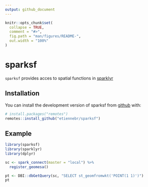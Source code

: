 ```yaml
---
output: github_document
---
```


<!-- README.md is generated from README.Rmd. Please edit that file -->

```r
knitr::opts_chunk$set(
  collapse = TRUE,
  comment = "#>",
  fig.path = "man/figures/README-",
  out.width = "100%"
)
```
# sparksf

`sparksf` provides acces to spatial functions in [sparklyr](https://github.com/rstudio/sparklyr)

## Installation

You can install the development version of sparksf from [github](https://github.com/etiennebr/sparksf) with:

``` r
# install.packages("remotes")
remotes::install_github("etiennebr/sparksf")
```

## Example

```r
library(sparksf)
library(sparklyr)
library(dplyr)

sc <- spark_connect(master = "local") %>% 
  register_geomesa()

pt <- DBI::dbGetQuery(sc, "SELECT st_geomfromwkt('POINT(1 1)')")
pt
```
